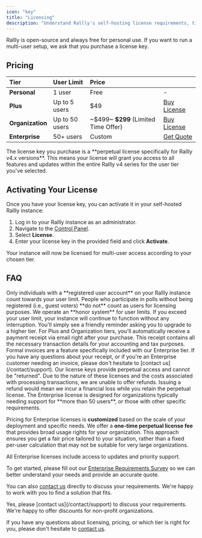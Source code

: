 ```yaml
---
icon: "key"
title: "Licensing"
description: "Understand Rallly's self-hosting license requirements, tiers, and pricing."
---
```


Rallly is open-source and always free for personal use.
If you want to run a multi-user setup, we ask that you purchase a license key.

## Pricing


| Tier         | User Limit    | Price       |                                      |
|:-------------|:--------------|:------------|:-------------------------------------------------------|
| **Personal** | 1 user        | Free        | -                                                      |
| **Plus**     | Up to 5 users | $49         | [Buy License](https://rallly.co/buy-license/plus) |
| **Organization** | Up to 50 users| ~\$499~ **$299** (Limited Time Offer)    | [Buy License](https://rallly.co/buy-license/organization) |
| **Enterprise** | 50+ users     | Custom      | [Get Quote](https://app.formbricks.com/s/cmebvnf2ohvjkt901eefxsonr) |

<Note>
The license key you purchase is a **perpetual license specifically for Rallly v4.x versions**. This means your license will grant you access to all features and updates within the entire Rallly v4 series for the user tier you've selected.
</Note>

## Activating Your License

Once you have your license key, you can activate it in your self-hosted Rallly instance:

1.  Log in to your Rallly instance as an administrator.
2.  Navigate to the [Control Panel](/self-hosting/control-panel).
3.  Select **License**.
4.  Enter your license key in the provided field and click **Activate**.

Your instance will now be licensed for multi-user access according to your chosen tier.

## FAQ

<Accordion title="What constitutes a user?">
Only individuals with a **registered user account** on your Rallly instance count towards your user limit. People who participate in polls without being registered (i.e., guest voters) **do not** count as users for licensing purposes.
</Accordion>

<Accordion title="What happens if I exceed my user limit?">
We operate an **honor system** for user limits. If you exceed your user limit, your instance will continue to function without any interruption. You'll simply see a friendly reminder asking you to upgrade to a higher tier.
</Accordion>

<Accordion title="Can I get an invoice?">
For Plus and Organization tiers, you'll automatically receive a payment receipt via email right after your purchase. This receipt contains all the necessary transaction details for your accounting and tax purposes. Formal invoices are a feature specifically included with our Enterprise tier. If you have any questions about your receipt, or if you're an Enterprise customer needing an invoice, please don't hesitate to [contact us](/contact/support).
</Accordion>

<Accordion title="Can I get a refund?">
Our license keys provide perpetual access and cannot be "returned".
Due to the nature of these licenses and the costs associated with processing transactions, we are unable to offer refunds.
Issuing a refund would mean we incur a financial loss while you retain the perpetual license.
</Accordion>

<Accordion title="How much does an Enterprise license cost?">
The Enterprise license is designed for organizations typically needing support for **more than 50 users**, or those with other specific requirements.

Pricing for Enterprise licenses is **customized** based on the scale of your deployment and specific needs.
We offer a **one-time perpetual license fee** that provides broad usage rights for your organization.
This approach ensures you get a fair price tailored to your situation, rather than a fixed per-user calculation that may not be suitable for very large organizations.

All Enterprise licenses include access to updates and priority support.

To get started, please fill out our [Enterprise Requirements Survey](https://app.formbricks.com/s/cmebvnf2ohvjkt901eefxsonr) so we can better understand your needs and provide an accurate quote.

You can also [contact us](/contact/support) directly to discuss your requirements.
We're happy to work with you to find a solution that fits.
</Accordion>

<Accordion title="Do you offer discounts for non-profit organizations?">
Yes, please [contact us](/contact/support) to discuss your requirements.
We're happy to offer discounts for non-profit organizations.
</Accordion>


If you have any questions about licensing, pricing, or which tier is right for you, please don't hesitate to [contact us](/contact/support).
